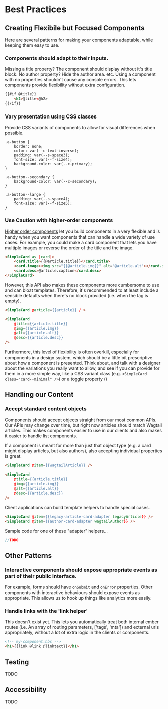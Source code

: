 
<Meta title="For Developers/Best Practices" />

# Best Practices

## Creating Flexibile but Focused Components

Here are several patterns for making your components adaptable, while keeping them easy to use.

### Components should adapt to their inputs.

Missing a title property? The component should display without it's title block. No author property? Hide the author area. etc. Using a component with no properties shouldn't cause any console errors. This lets components provide flexibility without extra configuration.

```html
{{#if @title}}
	<h2>@title<@h2>
{{/if}}
```

### Vary presentation using CSS classes

Provide CSS variants of components to allow for visual differences when possible.

```
.a-button {
	border: none;
	color: var(--c-text-inverse);
	padding: var(--s-space3);
	font-size: var(--f-size4);
	background-color: var(--c-primary);
}

.a-button--secondary {
	background-color: var(--c-secondary);
}

.a-button--large {
	padding: var(--s-space4);
	font-size: var(--f-size5);
}
```

### Use Caution with higher-order components

[Higher order components]() let you build components in a very flexible and is handy when you want components that can handle a wide variety of use cases. For example, you could make a card component that lets you have multiple images or reverse the order of the title and the image.

```html
<SimpleCard as |card|>
	<card.title>{{@article.title}}</card.title>
	<card.image><img src="{{@article.img}}" alt="@article.alt"></card.image>
	<card.desc>@article.caption</card.desc>
</SimpleCard>
```

However, this API also makes these components more cumbersome to use and can bloat templates. Therefore, it's recommended to at least include a sensible defaults when there's no block provided (i.e. when the tag is empty).

```html
<SimpleCard @article={{article}} / >

<SimpleCard
	@title={{article.title}}
	@img={{article.img}}
	@alt={{article.alt}}
	@desc={{article.desc}}
/>
```
Furthermore, this level of flexibility is often overkill, especially for components in a design system, which should be a little bit prescriptive about how a component is presented.  Think about, and talk with a designer about the variations you really want to allow, and see if you can provide for them in a more simple way, like a CSS variant class (e.g. `<SimpleCard class="card--minimal" />`) or a toggle property ()

## Handling our Content

### Accept standard content objects

Components should accept objects straight from our most common APIs. Our APIs may change over time, but right now articles should match Wagtail articles. This makes components easier to use in our clients and also makes it easier to handle list components.

If a component is meant for more than just that object type (e.g. a card might display articles, but also authors), also accepting individual properties is great.

```html
<SimpleCard @item={{wagtailArticle}} />

<SimpleCard
	@title={{article.title}}
	@img={{article.img}}
	@alt={{article.alt}}
	@desc={{article.desc}}
/>
```

Client applications can build template helpers to handle special cases.

```html
<SimpleCard @item={{legacy-article-card-adapter legacyArticle}} />
<SimpleCard @item={{author-card-adapter wagtailAuthor}} />
```

Sample code for one of these "adapter" helpers...
```js
//TODO
```

## Other Patterns

### Interactive components should expose appropriate events as part of their public interface.

For example, forms should have `onSubmit` and `onError` properties. Other components with interactive behaviours should expose events as appropriate. This allows us to hook up things like analytics more easily.

### Handle links with the 'link helper'

This doesn't exist yet. This lets you automatically treat both internal ember routes (i.e. An array of routing parameters, ['tags', 'mta']) and external urls appropriately, without a lot of extra logic in the clients or components.

```html
<!-- my-component.hbs -->
<h1>{{link @link @linktext}}</h1>
```

## Testing
TODO

## Accessibility
TODO

